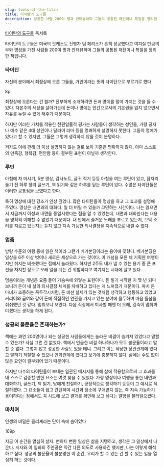 ```yaml
---
slug: tools-of-the-titan
title: 타이탄의 도구들
description: 성공한 사람 200여 명과 인터뷰하며 그들의 공통된 패턴이나 특질을 정리한 책입니다.
---
```


[타이탄의 도구들](https://search.shopping.naver.com/book/catalog/32463355414) 독서록

타이탄의 도구들은 미국의 팟캐스트 진행자 팀 페리스가 흔히 성공했다고 여겨질 만큼의 부와 명성을 가진 사람들 200여 명과 인터뷰하며 그들의 공통된 패턴이나 특질을 정리한 책입니다.

### 타이탄

자신의 분야에서 최정상에 오른 그들을, 거인이라는 뜻의 타이탄으로 부르기로 했다

8p

최정상에 오른다는 건 뭘까? 진부하게 소개하려면 돈과 명예를 많이 가지는 것을 들 수 있다. 자본주의 세상을 살아가는데 돈이나 명예는 인간으로서의 기본권을 잃지 않으면서 자유를 누릴 수 있게 해주기 때문이다.

하지만 이러한 가치를 적용한 천편일률적 평가는 사람들이 생각하는 성인들, 가령 공자나 예수 같은 4대 성인이나 달라이 라마 등을 명쾌하게 설명하지 못한다. 그들이 명예가 있다고 할 수 있지만, 그들은 그렇게 생각하지 않을 것이 분명하다.

저자도 이에 관해 더 이상 설명하지 않는 걸로 보아 기준은 명확하지 않다. 아마 스스로의 만족감, 행복감, 편안함 등이 결부된 표현이 아닐까 생각한다.

### 루틴

아침에 차 마시기, 5분 명상, 감사노트, 글귀 적기 등등 아침을 여는 루틴이 있고, 잠자리 들기 전 하루 정리 글쓰기, 책 읽기와 같은 하루를 닫는 루틴이 있다. 수많은 타이탄들은 이러한 공통점을 보였다고 한다.

특히 명상에 대한 강조가 인상 깊었다. 많은 타이탄들이 명상을 하고 그 효과를 설명해 주었다. 명상은 내면과의 대화다. 뭘 더 버릴 수 있을까 고민하는 시간이다. 나는 읽으면서 지금까지 이성과 내면을 동일시했다는 점을 알 수 있었는데, 내면과 대화한다는 내용을 명확히 이해할 수 없었기 때문이다. 내 안에서 즐거운 노래를 부르고 있는지, 으악 소리를 지르고 있는지는 듣지 않고 지속 가능한 의사결정을 지속적으로 내릴 수 없다.

### 멈춤

방랑 수준의 여행 중에 읽은 책이라 그런가 베가본딩이라는 용어에 꽂혔다. 베가본딩은 일상을 6주 이상 벗어나 새로운 세상으로 가는 것이다. 이 개념을 모른 체 기획한 여행이지만 취지는 비슷했다는 점에서 놀라웠다. 하지만 2주도 내가 낼 수 있는 용기 중 큰 포션을 차지할 정도로 오래 일을 쉬는 건 위험하다고 여겨지는 시대에 살고 있다.

멈춤이라는 개념은 요즘 들어 가슴속에 와닿는 표현이다. 돈 벌기 시작한 지 몇 년 되다 보니까 돈이 내 삶의 의사결정 체계를 지배하고 있다는 게 느껴졌기 때문이다. 마치 돈 마녀가 조종하는 꼭두각시처럼, 돈 비선 실세가 있는 것처럼 생각하고 행동하고 있었고 커리어와 급여와 같이 돈에 직접적인 연관을 가지고 있는 분야에 몰두하며 마음 돌봄을 쉬쉬했던 것 같다. 멈춰보니 보였다. 다음 직장에서 퇴사할 때엔 더 오래, 깊숙이 멈춰봐야겠다는 생각을 하게 된다.

### 성공의 불문율은 존재하는가?

책에는 과연 200명이나 되는 성공한 사람들에게는 놀라운 비결이 숨겨져 있었다고 말할 수 있는가? 사실 그런 건 없었다. 책에서 언급한 비결 하나하나가 모두 불문율이라고 말할 순 없다. 그렇지 않고 성공한 사람도 있을 테니. 그리고 이는 적당한 상관관계에 있다고 말하기 적절할 수 있으나 인과관계에 있다고 보기에 충분하지 않다. 삶에는 수도 없이 많은 요인이 결부되어 있기 때문이다.

하지만 다수의 타이탄들이 보내는 일관된 메시지를 통해 삶에 적용함으로써 그 효과를 내 스스로 검증할 만한 요소는 여럿 찾을 수 있었다. 가령 명상이나 여행을 통한 내면과 대화하기, 글쓰기, 책 읽기, 남에게 친절하기, 긍정적으로 생각하기 등등이 그 예시로 적절하겠다. 그 요소들이 쉽고 간단하며 시간과 장소에 구애받지 않는, 즉 지속 가능하기 용이하다는 점에서도 꼭 시도해 보고 결과를 확인해 보고 싶다는 열망을 불러일으켰다.

### 마치며

인생의 비밀은 클리셰라는 단어 속에 숨어있다

169p

지금 이 순간을 열심히 살자. 뻔하디 뻔한 일상은 삶을 지탱하고, 생각은 그 일상에서 나온다. 저자와 이 일화의 주인공은 약간 다른 의도로 사용하긴 했지만, 나는 이렇게 해석하고 싶다. 성공의 불문율이 불분명한 이 순간, 우리가 할 수 있는 건 할 수 있는 일을 열심히 하는 것이다.
